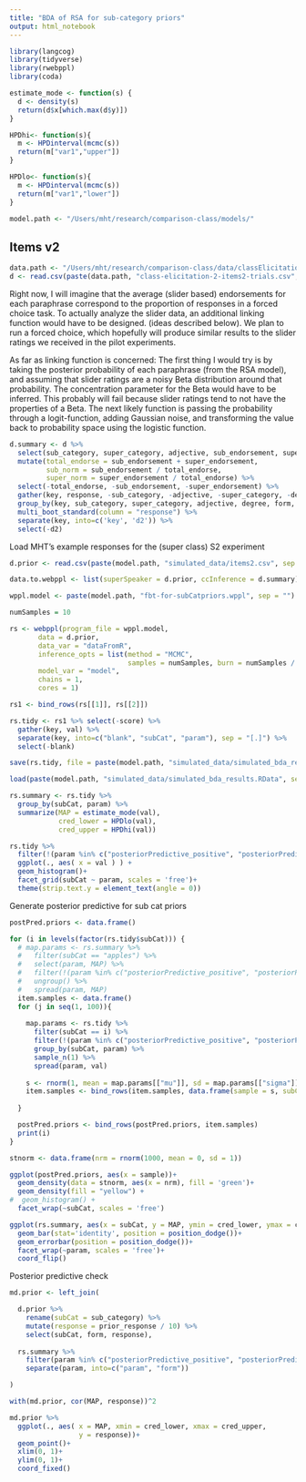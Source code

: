 ```yaml
---
title: "BDA of RSA for sub-category priors"
output: html_notebook
---
```



```r
library(langcog)
library(tidyverse)
library(rwebppl)
library(coda)

estimate_mode <- function(s) {
  d <- density(s)
  return(d$x[which.max(d$y)])
}

HPDhi<- function(s){
  m <- HPDinterval(mcmc(s))
  return(m["var1","upper"])
}

HPDlo<- function(s){
  m <- HPDinterval(mcmc(s))
  return(m["var1","lower"])
}

```

```r
model.path <- "/Users/mht/research/comparison-class/models/"
```


## Items v2

```r
data.path <- "/Users/mht/research/comparison-class/data/classElicitation-2-items2/"
d <- read.csv(paste(data.path, "class-elicitation-2-items2-trials.csv", sep = ""))
```

Right now, I will imagine that the average (slider based) endorsements for each paraphrase correspond to the proportion of responses in a forced choice task. 
To actually analyze the slider data, an additional linking function would have to be designed. (ideas described below).
We plan to run a forced choice, which hopefully will produce similar results to the slider ratings we received in the pilot experiments.

As far as linking function is concerned: 
The first thing I would try is by taking the posterior probability of each paraphrase (from the RSA model), and assuming that slider ratings are a noisy Beta distribution around that probability. 
The concentration parameter for the Beta would have to be inferred. 
This probably will fail because slider ratings tend to not have the properties of a Beta. 
The next likely function is passing the probability through a logit-function, adding Gaussian noise, and transforming the value back to probability space using the logistic function. 

```r
d.summary <- d %>%
  select(sub_category, super_category, adjective, sub_endorsement, super_endorsement, degree, form, strength) %>%
  mutate(total_endorse = sub_endorsement + super_endorsement,
         sub_norm = sub_endorsement / total_endorse,
         super_norm = super_endorsement / total_endorse) %>%
  select(-total_endorse, -sub_endorsement, -super_endorsement) %>% 
  gather(key, response, -sub_category, -adjective, -super_category, -degree, -form, -strength) %>%
  group_by(key, sub_category, super_category, adjective, degree, form, strength) %>%
  multi_boot_standard(column = "response") %>% 
  separate(key, into=c('key', 'd2')) %>%
  select(-d2)
```

Load MHT's example responses for the (super class) S2 experiment

```r
d.prior <- read.csv(paste(model.path, "simulated_data/items2.csv", sep = ""))
```

```r

data.to.webppl <- list(superSpeaker = d.prior, ccInference = d.summary)

wppl.model <- paste(model.path, "fbt-for-subCatpriors.wppl", sep = "")

numSamples = 10

rs <- webppl(program_file = wppl.model,
       data = d.prior,
       data_var = "dataFromR",
       inference_opts = list(method = "MCMC", 
                             samples = numSamples, burn = numSamples / 2, verbose = T),
       model_var = "model",
       chains = 1,
       cores = 1)
```


```r
rs1 <- bind_rows(rs[[1]], rs[[2]])

rs.tidy <- rs1 %>% select(-score) %>%
  gather(key, val) %>%
  separate(key, into=c("blank", "subCat", "param"), sep = "[.]") %>%
  select(-blank)

save(rs.tidy, file = paste(model.path, "simulated_data/simulated_bda_results.RData", sep = ""))
```

```r
load(paste(model.path, "simulated_data/simulated_bda_results.RData", sep = ""))

rs.summary <- rs.tidy %>%
  group_by(subCat, param) %>%
  summarize(MAP = estimate_mode(val),
            cred_lower = HPDlo(val),
            cred_upper = HPDhi(val))
```

```r
rs.tidy %>% 
  filter(!(param %in% c("posteriorPredictive_positive", "posteriorPredictive_negative"))) %>%
  ggplot(., aes( x = val ) ) + 
  geom_histogram()+
  facet_grid(subCat ~ param, scales = 'free')+
  theme(strip.text.y = element_text(angle = 0))
```

Generate posterior predictive for sub cat priors
```r

postPred.priors <- data.frame()

for (i in levels(factor(rs.tidy$subCat))) {
  # map.params <- rs.summary %>% 
  #   filter(subCat == "apples") %>% 
  #   select(param, MAP) %>%
  #   filter(!(param %in% c("posteriorPredictive_positive", "posteriorPredictive_negative"))) %>%
  #   ungroup() %>%
  #   spread(param, MAP)
  item.samples <- data.frame()
  for (j in seq(1, 100)){
    
    map.params <- rs.tidy %>% 
      filter(subCat == i) %>%
      filter(!(param %in% c("posteriorPredictive_positive", "posteriorPredictive_negative"))) %>%
      group_by(subCat, param) %>%
      sample_n(1) %>%
      spread(param, val) 
    
    s <- rnorm(1, mean = map.params[["mu"]], sd = map.params[["sigma"]])
    item.samples <- bind_rows(item.samples, data.frame(sample = s, subCat = i))
    
  }

  postPred.priors <- bind_rows(postPred.priors, item.samples)
  print(i)
}
```


```r
stnorm <- data.frame(nrm = rnorm(1000, mean = 0, sd = 1))

ggplot(postPred.priors, aes(x = sample))+
  geom_density(data = stnorm, aes(x = nrm), fill = 'green')+
  geom_density(fill = "yellow") + 
#  geom_histogram() + 
  facet_wrap(~subCat, scales = 'free')
```

```r
ggplot(rs.summary, aes(x = subCat, y = MAP, ymin = cred_lower, ymax = cred_upper))+
  geom_bar(stat='identity', position = position_dodge())+
  geom_errorbar(position = position_dodge())+
  facet_wrap(~param, scales = 'free')+
  coord_flip()
```


Posterior predictive check

```r

md.prior <- left_join(

  d.prior %>%
    rename(subCat = sub_category) %>%
    mutate(response = prior_response / 10) %>%
    select(subCat, form, response),
  
  rs.summary %>% 
    filter(param %in% c("posteriorPredictive_positive", "posteriorPredictive_negative")) %>%
    separate(param, into=c("param", "form"))

)

with(md.prior, cor(MAP, response))^2

md.prior %>%
  ggplot(., aes( x = MAP, xmin = cred_lower, xmax = cred_upper,
                 y = response))+
  geom_point()+
  xlim(0, 1)+
  ylim(0, 1)+
  coord_fixed()
```

